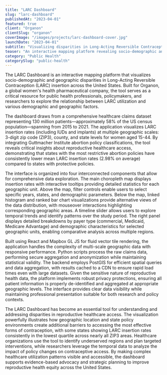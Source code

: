 ```yaml
---
title: "LARC Dashboard"
slug: "larc-dashboard"
publishedAt: "2023-04-01"
featured: true
client: "Organon"
clientSlug: "organon"
coverImage: "/images/projects/larc-dashboard-cover.jpg"
launchDate: "2023-04-01"
subtitle: "Visualizing disparities in Long-Acting Reversible Contraception access"
teaser: "An interactive mapping platform revealing socio-demographic and geographic disparities in LARC insertion across the United States"
category: "Public Health"
categorySlug: "public-health"
---
```


The LARC Dashboard is an interactive mapping platform that visualizes socio-demographic and geographic disparities in Long-Acting Reversible Contraception (LARC) insertion across the United States. Built for Organon, a global women's health pharmaceutical company, the tool serves as a critical resource for public health professionals, policymakers, and researchers to explore the relationship between LARC utilization and various demographic and geographic factors.

The dashboard draws from a comprehensive healthcare claims dataset representing 130 million patients—approximately 58% of the US census population—spanning from 2015 to 2021. The application visualizes LARC insertion rates (including IUDs and implants) at multiple geographic scales: 3-digit zip code (ZIP3), county, and state levels for women aged 15-44. By integrating Guttmacher Institute abortion policy classifications, the tool reveals critical insights about reproductive healthcare access, demonstrating that states with the most restrictive abortion policies have consistently lower mean LARC insertion rates (2.98% on average) compared to states with protective policies.

The interface is organized into four interconnected components that allow for comprehensive data exploration. The main choropleth map displays insertion rates with interactive tooltips providing detailed statistics for each geographic unit. Above the map, filter controls enable users to select specific years, states, and demographic parameters. Below the map, linked histogram and ranked bar chart visualizations provide alternative views of the data distribution, with mouseover interactions highlighting corresponding geographic areas. A timeline slider allows users to explore temporal trends and identify patterns over the study period. The right panel displays detailed breakdowns by payer type (commercial, Medicaid, Medicare Advantage) and demographic characteristics for selected geographic units, enabling comparative analysis across multiple regions.

Built using React and Mapbox GL JS for fluid vector tile rendering, the application handles the complexity of multi-scale geographic data with responsive performance. Python scripts process the raw claims data, performing secure aggregation and anonymization while maintaining statistical validity. The backend employs PostGIS for efficient spatial queries and data aggregation, with results cached to a CDN to ensure rapid load times even with large datasets. Given the sensitive nature of reproductive health data, the platform implements robust privacy protections, ensuring all patient information is properly de-identified and aggregated at appropriate geographic levels. The interface provides clear data visibility while maintaining professional presentation suitable for both research and policy contexts.

The LARC Dashboard has become an essential tool for understanding and addressing disparities in reproductive healthcare access. The visualization powerfully illustrates how geographic location and state policy environments create additional barriers to accessing the most effective forms of contraception, with some states showing LARC insertion rates consistently in the lowest quartile across nearly all ZIP3 areas. Healthcare organizations use the tool to identify underserved regions and plan targeted interventions, while researchers leverage the temporal data to analyze the impact of policy changes on contraceptive access. By making complex healthcare utilization patterns visible and accessible, the dashboard supports evidence-based advocacy and strategic planning to improve reproductive health equity across the United States.
